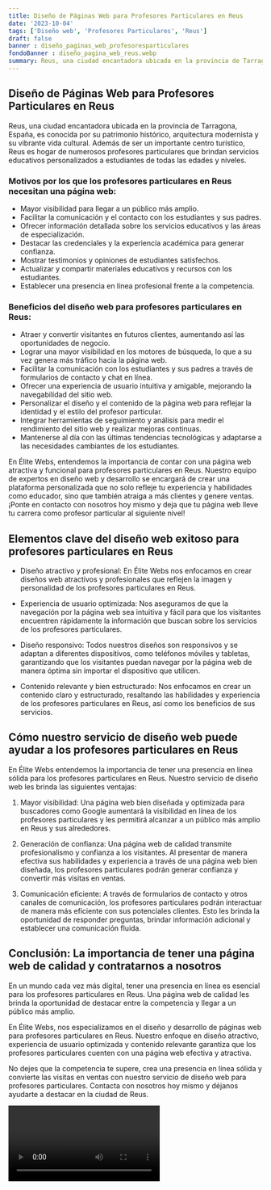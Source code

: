 ```yaml
---
title: Diseño de Páginas Web para Profesores Particulares en Reus
date: '2023-10-04'
tags: ['Diseño web', 'Profesores Particulares', 'Reus']
draft: false
banner : diseño_paginas_web_profesoresparticulares
fondoBanner : diseño_pagina_web_reus.webp
summary: Reus, una ciudad encantadora ubicada en la provincia de Tarragona, España, es conocida por su patrimonio histórico, arquitectura modernista y su vibrante vida cultural. Además de ser un importante centro turístico, Reus es hogar de numerosos profesores particulares que brindan servicios educativos personalizados a estudiantes de todas las edades y niveles.
---
```


## Diseño de Páginas Web para Profesores Particulares en Reus

Reus, una ciudad encantadora ubicada en la provincia de Tarragona, España, es conocida por su patrimonio histórico, arquitectura modernista y su vibrante vida cultural. Además de ser un importante centro turístico, Reus es hogar de numerosos profesores particulares que brindan servicios educativos personalizados a estudiantes de todas las edades y niveles.

### Motivos por los que los profesores particulares en Reus necesitan una página web:

- Mayor visibilidad para llegar a un público más amplio.
- Facilitar la comunicación y el contacto con los estudiantes y sus padres.
- Ofrecer información detallada sobre los servicios educativos y las áreas de especialización.
- Destacar las credenciales y la experiencia académica para generar confianza.
- Mostrar testimonios y opiniones de estudiantes satisfechos.
- Actualizar y compartir materiales educativos y recursos con los estudiantes.
- Establecer una presencia en línea profesional frente a la competencia.

### Beneficios del diseño web para profesores particulares en Reus:

- Atraer y convertir visitantes en futuros clientes, aumentando así las oportunidades de negocio.
- Lograr una mayor visibilidad en los motores de búsqueda, lo que a su vez genera más tráfico hacia la página web.
- Facilitar la comunicación con los estudiantes y sus padres a través de formularios de contacto y chat en línea.
- Ofrecer una experiencia de usuario intuitiva y amigable, mejorando la navegabilidad del sitio web.
- Personalizar el diseño y el contenido de la página web para reflejar la identidad y el estilo del profesor particular.
- Integrar herramientas de seguimiento y análisis para medir el rendimiento del sitio web y realizar mejoras continuas.
- Mantenerse al día con las últimas tendencias tecnológicas y adaptarse a las necesidades cambiantes de los estudiantes.

En Élite Webs, entendemos la importancia de contar con una página web atractiva y funcional para profesores particulares en Reus. Nuestro equipo de expertos en diseño web y desarrollo se encargará de crear una plataforma personalizada que no solo refleje tu experiencia y habilidades como educador, sino que también atraiga a más clientes y genere ventas. ¡Ponte en contacto con nosotros hoy mismo y deja que tu página web lleve tu carrera como profesor particular al siguiente nivel!

<GifSeo />

<Cta />

## Elementos clave del diseño web exitoso para profesores particulares en Reus

* Diseño atractivo y profesional: En Élite Webs nos enfocamos en crear diseños web atractivos y profesionales que reflejen la imagen y personalidad de los profesores particulares en Reus. 

* Experiencia de usuario optimizada: Nos aseguramos de que la navegación por la página web sea intuitiva y fácil para que los visitantes encuentren rápidamente la información que buscan sobre los servicios de los profesores particulares.

* Diseño responsivo: Todos nuestros diseños son responsivos y se adaptan a diferentes dispositivos, como teléfonos móviles y tabletas, garantizando que los visitantes puedan navegar por la página web de manera óptima sin importar el dispositivo que utilicen.

* Contenido relevante y bien estructurado: Nos enfocamos en crear un contenido claro y estructurado, resaltando las habilidades y experiencia de los profesores particulares en Reus, así como los beneficios de sus servicios.

## Cómo nuestro servicio de diseño web puede ayudar a los profesores particulares en Reus

En Élite Webs entendemos la importancia de tener una presencia en línea sólida para los profesores particulares en Reus. Nuestro servicio de diseño web les brinda las siguientes ventajas:

1. Mayor visibilidad: Una página web bien diseñada y optimizada para buscadores como Google aumentará la visibilidad en línea de los profesores particulares y les permitirá alcanzar a un público más amplio en Reus y sus alrededores.

2. Generación de confianza: Una página web de calidad transmite profesionalismo y confianza a los visitantes. Al presentar de manera efectiva sus habilidades y experiencia a través de una página web bien diseñada, los profesores particulares podrán generar confianza y convertir más visitas en ventas.

3. Comunicación eficiente: A través de formularios de contacto y otros canales de comunicación, los profesores particulares podrán interactuar de manera más eficiente con sus potenciales clientes. Esto les brinda la oportunidad de responder preguntas, brindar información adicional y establecer una comunicación fluida.

## Conclusión: La importancia de tener una página web de calidad y contratarnos a nosotros

En un mundo cada vez más digital, tener una presencia en línea es esencial para los profesores particulares en Reus. Una página web de calidad les brinda la oportunidad de destacar entre la competencia y llegar a un público más amplio. 

En Élite Webs, nos especializamos en el diseño y desarrollo de páginas web para profesores particulares en Reus. Nuestro enfoque en diseño atractivo, experiencia de usuario optimizada y contenido relevante garantiza que los profesores particulares cuenten con una página web efectiva y atractiva.

No dejes que la competencia te supere, crea una presencia en línea sólida y convierte las visitas en ventas con nuestro servicio de diseño web para profesores particulares. Contacta con nosotros hoy mismo y déjanos ayudarte a destacar en la ciudad de Reus.

<Video />

<CtaBot job='Profesores Particulares' city='Reus'/>

<Gmaps query='Reus+españa+maps' />